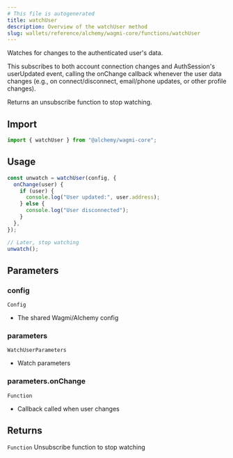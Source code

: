 ```yaml
---
# This file is autogenerated
title: watchUser
description: Overview of the watchUser method
slug: wallets/reference/alchemy/wagmi-core/functions/watchUser
---
```


Watches for changes to the authenticated user's data.

This subscribes to both account connection changes and AuthSession's userUpdated event,
calling the onChange callback whenever the user data changes (e.g., on connect/disconnect,
email/phone updates, or other profile changes).

Returns an unsubscribe function to stop watching.

## Import

```ts
import { watchUser } from "@alchemy/wagmi-core";
```

## Usage

```ts
const unwatch = watchUser(config, {
  onChange(user) {
    if (user) {
      console.log("User updated:", user.address);
    } else {
      console.log("User disconnected");
    }
  },
});

// Later, stop watching
unwatch();
```

## Parameters

### config

`Config`

- The shared Wagmi/Alchemy config

### parameters

`WatchUserParameters`

- Watch parameters

### parameters.onChange

`Function`

- Callback called when user changes

## Returns

`Function`
Unsubscribe function to stop watching
